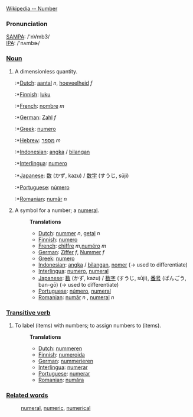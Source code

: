 [http://www.wikipedia.org/wiki/Number Wikipedia -- Number]

===Pronunciation===
[[w:SAMPA|SAMPA]]: /'nVmb3/<br>
[[w:International Phonetic Alphabet|IPA]]: /'nʌmbɚ/

===[[Noun]]===

# A dimensionless quantity.
#:*[[Dutch]]: [[aantal]] ''n'', [[hoeveelheid]] ''f''
#:*[[Finnish]]: [[luku]]
#:*[[French]]: [[nombre]] ''m''
#:*[[German]]: [[Zahl]] ''f''
#:*[[Greek]]: [[numero]]
#:*[[Hebrew]]: [[מספר]] ''m''
#:*[[Indonesian]]: [[angka]] / [[bilang|bilangan]]
#:*[[Interlingua]]: [[numero]]
#:*[[Japanese]]: [[数]] (かず, kazu) / [[数字]] (すうじ, sūji)
#:*[[Portuguese]]: [[número]]
#:*[[Romanian]]: [[număr]] ''n''
#:
# A symbol for a number; a [[numeral]].
#:'''Translations'''
#:*[[Dutch]]: [[nummer]] ''n'', [[getal]] ''n''
#:*[[Finnish]]: [[numero]]
#:*[[French]]: [[chiffre]] ''m'',[[numéro]] ''m''
#:*[[German]]: [[Ziffer]] ''f'', [[Nummer]] ''f''
#:*[[Greek]]: [[numero]]
#:*[[Indonesian]]: [[angka]] / [[bilang|bilangan]], [[nomer]] (&rarr; used to differentiate)
#:*[[Interlingua]]: [[numero]], [[numeral]]
#:*[[Japanese]]: [[数]] (かず, kazu) / [[数字]] (すうじ, sūji), [[番号]] (ばんごう, ban-gō)  (&rarr; used to differentiate)
#:*[[Portuguese]]: [[número]], [[numeral]]
#:*[[Romanian]]: [[număr]] ''n'' , [[numeral]] ''n''

===[[Transitive verb]]===
# To label (items) with numbers; to assign numbers to (items).
#:
#:'''Translations'''
#:*[[Dutch]]: [[nummeren]]
#:*[[Finnish]]: [[numeroida]]
#:*[[German]]: [[nummerieren]]
#:*[[Interlingua]]: [[numerar]]
#:*[[Portuguese]]: [[numerar]]
#:*[[Romanian]]: [[număra]]

===[[Related words]]===
:[[numeral]], [[numeric]], [[numerical]]